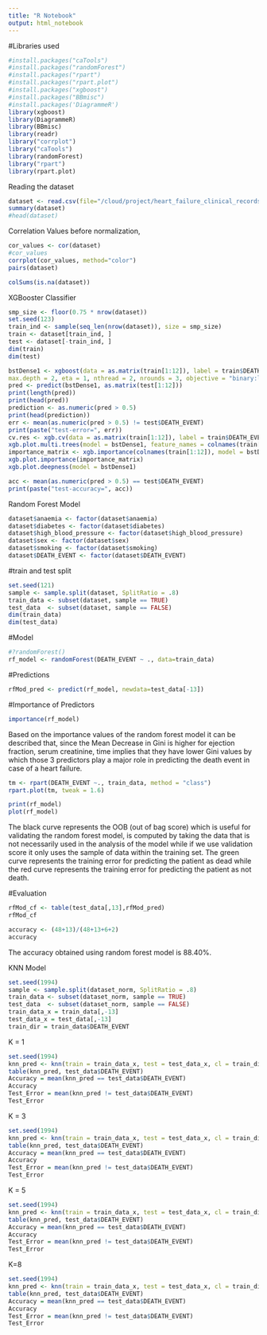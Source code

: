 ```yaml
---
title: "R Notebook"
output: html_notebook
---
```

#Libraries used
```r
#install.packages("caTools")
#install.packages("randomForest")
#install.packages("rpart")
#install.packages("rpart.plot")
#install.packages("xgboost")
#install.packages("BBmisc")
#install.packages('DiagrammeR')
library(xgboost)
library(DiagrammeR)
library(BBmisc)
library(readr)
library("corrplot")
library("caTools")
library(randomForest)
library("rpart")
library(rpart.plot)
```

Reading the dataset

```r
dataset <- read.csv(file="/cloud/project/heart_failure_clinical_records_dataset.csv")
summary(dataset)
#head(dataset)
```
Correlation Values before normalization,

```r
cor_values <- cor(dataset)
#cor_values
corrplot(cor_values, method="color")
pairs(dataset)
```


```r
colSums(is.na(dataset))
```


#################### XGBooster Classifier ##################

```r
smp_size <- floor(0.75 * nrow(dataset))
set.seed(123)
train_ind <- sample(seq_len(nrow(dataset)), size = smp_size)
train <- dataset[train_ind, ]
test <- dataset[-train_ind, ]
dim(train)
dim(test)
```

```r
bstDense1 <- xgboost(data = as.matrix(train[1:12]), label = train$DEATH_EVENT,
max.depth = 2, eta = 1, nthread = 2, nrounds = 3, objective = "binary:logistic")
pred <- predict(bstDense1, as.matrix(test[1:12]))
print(length(pred))
print(head(pred))
prediction <- as.numeric(pred > 0.5)
print(head(prediction))
err <- mean(as.numeric(pred > 0.5) != test$DEATH_EVENT)
print(paste("test-error=", err))
cv.res <- xgb.cv(data = as.matrix(train[1:12]), label = train$DEATH_EVENT, nfold = 5, nrounds = 3, objective = "binary:logistic")
xgb.plot.multi.trees(model = bstDense1, feature_names = colnames(train[1:12]), use.names='check', features_keep = 12)
importance_matrix <- xgb.importance(colnames(train[1:12]), model = bstDense1)
xgb.plot.importance(importance_matrix)
xgb.plot.deepness(model = bstDense1)

```


```r
acc <- mean(as.numeric(pred > 0.5) == test$DEATH_EVENT)
print(paste("test-accuracy=", acc))
```

####################### Random Forest Model ##################### 
```r
dataset$anaemia <- factor(dataset$anaemia)
dataset$diabetes <- factor(dataset$diabetes)
dataset$high_blood_pressure <- factor(dataset$high_blood_pressure)
dataset$sex <- factor(dataset$sex)
dataset$smoking <- factor(dataset$smoking)
dataset$DEATH_EVENT <- factor(dataset$DEATH_EVENT)
```


#train and test split

```r
set.seed(121)
sample <- sample.split(dataset, SplitRatio = .8)
train_data <- subset(dataset, sample == TRUE)
test_data  <- subset(dataset, sample == FALSE)
dim(train_data)
dim(test_data)
```

#Model
```r
#?randomForest()
rf_model <- randomForest(DEATH_EVENT ~ ., data=train_data)
```

#Predictions
```r
rfMod_pred <- predict(rf_model, newdata=test_data[-13])
```

#Importance of Predictors
```r
importance(rf_model)
```
  Based on the importance values of the random forest model it can be described that, since the Mean Decrease in Gini is higher for ejection fraction, serum creatinine, time implies that they have lower Gini values by which those 3 predictors play a major role in predicting the death event in case of a heart failure.

```r
tm <- rpart(DEATH_EVENT ~., train_data, method = "class")
rpart.plot(tm, tweak = 1.6)
```

```r
print(rf_model)
plot(rf_model)
```

 The black curve represents the OOB (out of bag score) which is useful for validating the random forest model, is computed by taking the data that is not necessarily used in the analysis of the model while if we use validation score it only uses the sample of data within the training set. The green curve represents the training error for predicting the patient as dead while the red curve represents the training error for predicting the patient as not death.
 
#Evaluation
```r
rfMod_cf <- table(test_data[,13],rfMod_pred)
rfMod_cf
```


```r
accuracy <- (48+13)/(48+13+6+2)
accuracy
```
  The accuracy obtained using random forest model is 88.40%.


#################### KNN Model ######################

```r
set.seed(1994)
sample <- sample.split(dataset_norm, SplitRatio = .8)
train_data <- subset(dataset_norm, sample == TRUE)
test_data  <- subset(dataset_norm, sample == FALSE)
train_data_x = train_data[,-13]
test_data_x = test_data[,-13]
train_dir = train_data$DEATH_EVENT
```

K = 1    
```r
set.seed(1994)
knn_pred <- knn(train = train_data_x, test = test_data_x, cl = train_dir, k = 1)
table(knn_pred, test_data$DEATH_EVENT)
Accuracy = mean(knn_pred == test_data$DEATH_EVENT)
Accuracy
Test_Error = mean(knn_pred != test_data$DEATH_EVENT)
Test_Error
```

K = 3 
```r
set.seed(1994)
knn_pred <- knn(train = train_data_x, test = test_data_x, cl = train_dir, k = 3)
table(knn_pred, test_data$DEATH_EVENT)
Accuracy = mean(knn_pred == test_data$DEATH_EVENT)
Accuracy
Test_Error = mean(knn_pred != test_data$DEATH_EVENT)
Test_Error
```

K = 5
```r

set.seed(1994)
knn_pred <- knn(train = train_data_x, test = test_data_x, cl = train_dir, k = 5)
table(knn_pred, test_data$DEATH_EVENT)
Accuracy = mean(knn_pred == test_data$DEATH_EVENT)
Accuracy
Test_Error = mean(knn_pred != test_data$DEATH_EVENT)
Test_Error
```
K=8
```r

set.seed(1994)
knn_pred <- knn(train = train_data_x, test = test_data_x, cl = train_dir, k = 8)
table(knn_pred, test_data$DEATH_EVENT)
Accuracy = mean(knn_pred == test_data$DEATH_EVENT)
Accuracy
Test_Error = mean(knn_pred != test_data$DEATH_EVENT)
Test_Error
```

